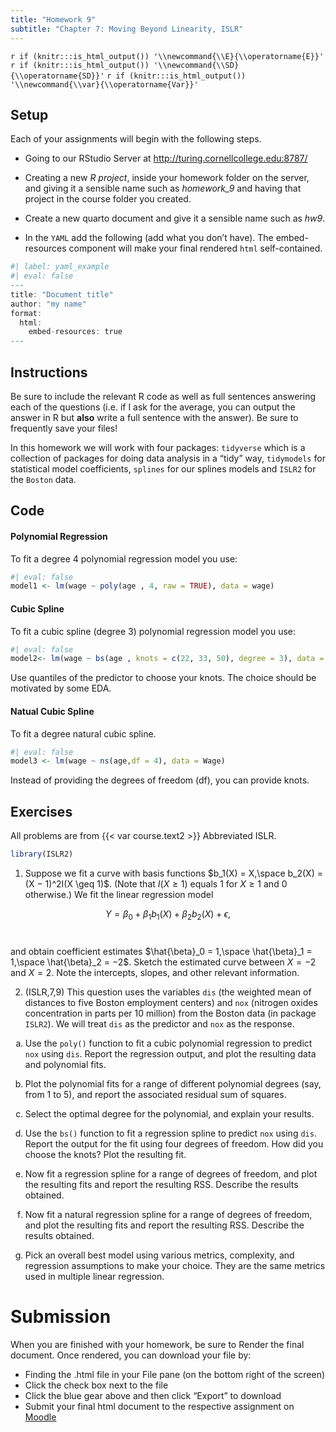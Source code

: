 ```yaml
---
title: "Homework 9"
subtitle: "Chapter 7: Moving Beyond Linearity, ISLR"
---
```


`r if (knitr:::is_html_output()) '\\newcommand{\\E}{\\operatorname{E}}'`
`r if (knitr:::is_html_output()) '\\newcommand{\\SD}{\\operatorname{SD}}'`
`r if (knitr:::is_html_output()) '\\newcommand{\\var}{\\operatorname{Var}}'`


## Setup

Each of your assignments will begin with the following steps.

-   Going to our RStudio Server at <http://turing.cornellcollege.edu:8787/>

-   Creating a new *R project*, inside your homework folder on the server, and giving it a sensible name such as *homework_9* and having that project in the course folder you created. 

-   Create a new quarto document and give it a sensible name such as *hw9*.

-   In the `YAML` add the following (add what you don't have). The embed-resources component will make your final rendered `html` self-contained.

```r
#| label: yaml_example
#| eval: false
---
title: "Document title"
author: "my name"
format:
  html:
    embed-resources: true
---
```

## Instructions

Be sure to include the relevant R code as well as full sentences answering each of the questions (i.e. if I ask for the average, you can output the answer in R but **also** write a full sentence with the answer). Be sure to frequently save your files!

In this homework we will work with four packages: `tidyverse` which is a collection of packages for doing data analysis in a "tidy" way, `tidymodels` for statistical model coefficients, `splines` for our splines models and `ISLR2` for the `Boston` data. 


## Code

#### Polynomial Regression

To fit a degree 4 polynomial regression model you use:

```r
#| eval: false
model1 <- lm(wage ~ poly(age , 4, raw = TRUE), data = wage)
```

#### Cubic Spline

To fit a cubic spline (degree 3) polynomial regression model you use:

```r
#| eval: false
model2<- lm(wage ~ bs(age , knots = c(22, 33, 50), degree = 3), data = Wage)
```

Use quantiles of the predictor to choose your knots. The choice should be motivated by some EDA. 


#### Natual Cubic Spline

To fit a degree natural cubic spline. 

```r
#| eval: false
model3 <- lm(wage ~ ns(age,df = 4), data = Wage)
```

Instead of providing the degrees of freedom (df), you can provide knots. 


## Exercises

All problems are from {{< var course.text2 >}} Abbreviated ISLR. 

```r
library(ISLR2)
```


1. Suppose we fit a curve with basis functions $b_1(X) = X,\space b_2(X) = (X − 1)^2I(X \geq 1)$. (Note that $I(X \geq 1)$ equals 1 for $X \geq 1$ and 0 otherwise.) We fit the linear regression model 

$$Y = \beta_0 + \beta_1b_1(X) + \beta_2b_2(X) + \epsilon,$$ <br>

and obtain coefficient estimates $\hat{\beta}_0 = 1,\space \hat{\beta}_1 = 1,\space \hat{\beta}_2 = −2$. Sketch the estimated curve between $X = −2$ and $X = 2$. Note the intercepts, slopes, and other relevant information.

2. (ISLR,7,9) This question uses the variables `dis` (the weighted mean of distances to five Boston employment centers) and `nox` (nitrogen oxides concentration in parts per 10 million) from the Boston data (in package `ISLR2`). We will treat `dis` as the predictor and `nox` as the response.

  (a) Use the `poly()` function to fit a cubic polynomial regression to predict `nox` using `dis`. Report the regression output, and plot the resulting data and polynomial fits.
  
  (b) Plot the polynomial fits for a range of different polynomial degrees (say, from 1 to 5), and report the associated residual sum of squares.
  
  (c) Select the optimal degree for the polynomial, and explain your results.
  
  (d) Use the `bs()` function to fit a regression spline to predict `nox` using `dis`. Report the output for the fit using four degrees of freedom. How did you choose the knots? Plot the resulting fit.
  
  (e) Now fit a regression spline for a range of degrees of freedom, and plot the resulting fits and report the resulting RSS. Describe the results obtained.

  (e) Now fit a natural regression spline for a range of degrees of freedom, and plot the resulting fits and report the resulting RSS. Describe the results obtained.
  
  (f) Pick an overall best model using various metrics, complexity, and regression assumptions to make your choice. They are the same metrics used in multiple linear regression. 

# Submission

When you are finished with your homework, be sure to Render the final document. Once rendered, you can download your file by:

-   Finding the .html file in your File pane (on the bottom right of the screen)
-   Click the check box next to the file
-   Click the blue gear above and then click "Export" to download
-   Submit your final html document to the respective assignment on [Moodle]({{< var course.moodle >}})



